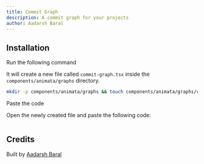 ```yaml
---
title: Commit Graph
description: A commit graph for your projects
author: Aadarsh Baral
---
```


<ComponentPreview name="graphs-commit-graph--docs" />

## Installation

<Steps>
<Step>Run the following command</Step>

It will create a new file called `commit-graph.tsx` inside the `components/animata/graphs` directory.

```bash
mkdir -p components/animata/graphs && touch components/animata/graphs/commit-graph.tsx
```

<Step>Paste the code</Step>

Open the newly created file and paste the following code:

```jsx file=<rootDir>/animata/graphs/commit-graph.tsx

```

</Steps>

## Credits

Built by [Aadarsh Baral](https://github.com/aadarshbaral)
